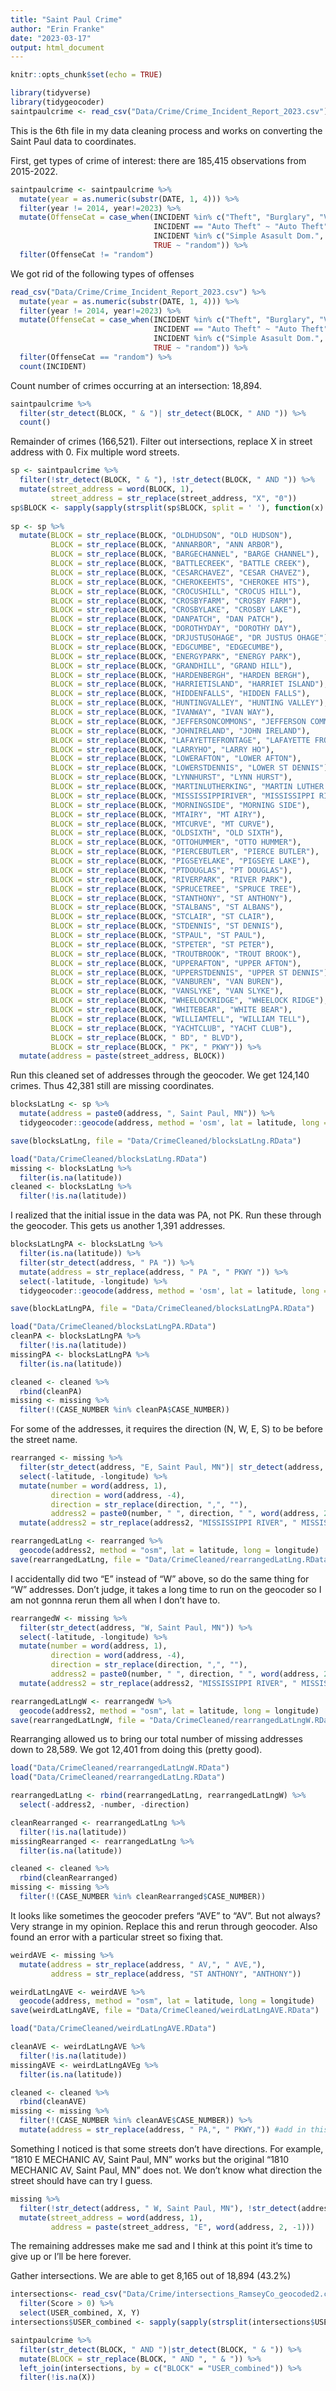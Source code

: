 ```yaml
---
title: "Saint Paul Crime"
author: "Erin Franke"
date: "2023-03-17"
output: html_document
---
```


```r
knitr::opts_chunk$set(echo = TRUE)
```

```r
library(tidyverse)
library(tidygeocoder)
saintpaulcrime <- read_csv("Data/Crime/Crime_Incident_Report_2023.csv")
```

This is the 6th file in my data cleaning process and works on converting the Saint Paul data to coordinates. 

First, get types of crime of interest: there are 185,415 observations from 2015-2022.

```r
saintpaulcrime <- saintpaulcrime %>%
  mutate(year = as.numeric(substr(DATE, 1, 4))) %>%
  filter(year != 2014, year!=2023) %>%
  mutate(OffenseCat = case_when(INCIDENT %in% c("Theft", "Burglary", "Vandalism", "Narcotics", "Criminal Damage", "Graffiti", "THEFT") ~ "Theft", 
                                INCIDENT == "Auto Theft" ~ "Auto Theft",
                                INCIDENT %in% c("Simple Asasult Dom.", "Robbery", "Agg. Assault", "Agg. Assault Dom.", "Rape", "Arson", "Simple Assault Dom.", "Simple Assault Dom", "Homicide", "Agg. Assault Dom") ~ "Violent", 
                                TRUE ~ "random")) %>%
  filter(OffenseCat != "random")
```

We got rid of the following types of offenses

```r
read_csv("Data/Crime/Crime_Incident_Report_2023.csv") %>%
  mutate(year = as.numeric(substr(DATE, 1, 4))) %>%
  filter(year != 2014, year!=2023) %>%
  mutate(OffenseCat = case_when(INCIDENT %in% c("Theft", "Burglary", "Vandalism", "Narcotics", "Criminal Damage", "Graffiti", "THEFT") ~ "Theft", 
                                INCIDENT == "Auto Theft" ~ "Auto Theft",
                                INCIDENT %in% c("Simple Asasult Dom.", "Robbery", "Agg. Assault", "Agg. Assault Dom.", "Rape", "Arson", "Simple Assault Dom.", "Simple Assault Dom", "Homicide", "Agg. Assault Dom") ~ "Violent", 
                                TRUE ~ "random")) %>%
  filter(OffenseCat == "random") %>%
  count(INCIDENT)
```

Count number of crimes occurring at an intersection: 18,894.

```r
saintpaulcrime %>%
  filter(str_detect(BLOCK, " & ")| str_detect(BLOCK, " AND ")) %>%
  count()
```

Remainder of crimes (166,521). Filter out intersections, replace X in street address with 0. Fix multiple word streets. 

```r
sp <- saintpaulcrime %>%
  filter(!str_detect(BLOCK, " & "), !str_detect(BLOCK, " AND ")) %>%
  mutate(street_address = word(BLOCK, 1),
         street_address = str_replace(street_address, "X", "0"))
sp$BLOCK <- sapply(sapply(strsplit(sp$BLOCK, split = ' '), function(x) x[2:length(x)]), paste, collapse = ' ')
  
sp <- sp %>%
  mutate(BLOCK = str_replace(BLOCK, "OLDHUDSON", "OLD HUDSON"), 
         BLOCK = str_replace(BLOCK, "ANNARBOR", "ANN ARBOR"), 
         BLOCK = str_replace(BLOCK, "BARGECHANNEL", "BARGE CHANNEL"), 
         BLOCK = str_replace(BLOCK, "BATTLECREEK", "BATTLE CREEK"), 
         BLOCK = str_replace(BLOCK, "CESARCHAVEZ", "CESAR CHAVEZ"), 
         BLOCK = str_replace(BLOCK, "CHEROKEEHTS", "CHEROKEE HTS"), 
         BLOCK = str_replace(BLOCK, "CROCUSHILL", "CROCUS HILL"), 
         BLOCK = str_replace(BLOCK, "CROSBYFARM", "CROSBY FARM"), 
         BLOCK = str_replace(BLOCK, "CROSBYLAKE", "CROSBY LAKE"),
         BLOCK = str_replace(BLOCK, "DANPATCH", "DAN PATCH"), 
         BLOCK = str_replace(BLOCK, "DOROTHYDAY", "DOROTHY DAY"),
         BLOCK = str_replace(BLOCK, "DRJUSTUSOHAGE", "DR JUSTUS OHAGE"), 
         BLOCK = str_replace(BLOCK, "EDGCUMBE", "EDGECUMBE"), 
         BLOCK = str_replace(BLOCK, "ENERGYPARK", "ENERGY PARK"), 
         BLOCK = str_replace(BLOCK, "GRANDHILL", "GRAND HILL"), 
         BLOCK = str_replace(BLOCK, "HARDENBERGH", "HARDEN BERGH"), 
         BLOCK = str_replace(BLOCK, "HARRIETISLAND", "HARRIET ISLAND"), 
         BLOCK = str_replace(BLOCK, "HIDDENFALLS", "HIDDEN FALLS"), 
         BLOCK = str_replace(BLOCK, "HUNTINGVALLEY", "HUNTING VALLEY"), 
         BLOCK = str_replace(BLOCK, "IVANWAY", "IVAN WAY"),
         BLOCK = str_replace(BLOCK, "JEFFERSONCOMMONS", "JEFFERSON COMMONS"), 
         BLOCK = str_replace(BLOCK, "JOHNIRELAND", "JOHN IRELAND"), 
         BLOCK = str_replace(BLOCK, "LAFAYETTEFRONTAGE", "LAFAYETTE FRONTAGE"), 
         BLOCK = str_replace(BLOCK, "LARRYHO", "LARRY HO"), 
         BLOCK = str_replace(BLOCK, "LOWERAFTON", "LOWER AFTON"), 
         BLOCK = str_replace(BLOCK, "LOWERSTDENNIS", "LOWER ST DENNIS"), 
         BLOCK = str_replace(BLOCK, "LYNNHURST", "LYNN HURST"), 
         BLOCK = str_replace(BLOCK, "MARTINLUTHERKING", "MARTIN LUTHER KING"), 
         BLOCK = str_replace(BLOCK, "MISSISSIPPIRIVER", "MISSISSIPPI RIVER"), 
         BLOCK = str_replace(BLOCK, "MORNINGSIDE", "MORNING SIDE"), 
         BLOCK = str_replace(BLOCK, "MTAIRY", "MT AIRY"), 
         BLOCK = str_replace(BLOCK, "MTCURVE", "MT CURVE"), 
         BLOCK = str_replace(BLOCK, "OLDSIXTH", "OLD SIXTH"), 
         BLOCK = str_replace(BLOCK, "OTTOHUMMER", "OTTO HUMMER"), 
         BLOCK = str_replace(BLOCK, "PIERCEBUTLER", "PIERCE BUTLER"),
         BLOCK = str_replace(BLOCK, "PIGSEYELAKE", "PIGSEYE LAKE"), 
         BLOCK = str_replace(BLOCK, "PTDOUGLAS", "PT DOUGLAS"), 
         BLOCK = str_replace(BLOCK, "RIVERPARK", "RIVER PARK"), 
         BLOCK = str_replace(BLOCK, "SPRUCETREE", "SPRUCE TREE"), 
         BLOCK = str_replace(BLOCK, "STANTHONY", "ST ANTHONY"), 
         BLOCK = str_replace(BLOCK, "STALBANS", "ST ALBANS"), 
         BLOCK = str_replace(BLOCK, "STCLAIR", "ST CLAIR"), 
         BLOCK = str_replace(BLOCK, "STDENNIS", "ST DENNIS"), 
         BLOCK = str_replace(BLOCK, "STPAUL", "ST PAUL"), 
         BLOCK = str_replace(BLOCK, "STPETER", "ST PETER"), 
         BLOCK = str_replace(BLOCK, "TROUTBROOK", "TROUT BROOK"), 
         BLOCK = str_replace(BLOCK, "UPPERAFTON", "UPPER AFTON"), 
         BLOCK = str_replace(BLOCK, "UPPERSTDENNIS", "UPPER ST DENNIS"), 
         BLOCK = str_replace(BLOCK, "VANBUREN", "VAN BUREN"),
         BLOCK = str_replace(BLOCK, "VANSLYKE", "VAN SLYKE"), 
         BLOCK = str_replace(BLOCK, "WHEELOCKRIDGE", "WHEELOCK RIDGE"), 
         BLOCK = str_replace(BLOCK, "WHITEBEAR", "WHITE BEAR"), 
         BLOCK = str_replace(BLOCK, "WILLIAMTELL", "WILLIAM TELL"), 
         BLOCK = str_replace(BLOCK, "YACHTCLUB", "YACHT CLUB"), 
         BLOCK = str_replace(BLOCK, " BD", " BLVD"),
         BLOCK = str_replace(BLOCK, " PK", " PKWY")) %>%
  mutate(address = paste(street_address, BLOCK))
```

Run this cleaned set of addresses through the geocoder. We get 124,140 crimes. Thus 42,381 still are missing coordinates. 

```r
blocksLatLng <- sp %>%
  mutate(address = paste0(address, ", Saint Paul, MN")) %>%
  tidygeocoder::geocode(address, method = 'osm', lat = latitude, long = longitude)

save(blocksLatLng, file = "Data/CrimeCleaned/blocksLatLng.RData")
```

```r
load("Data/CrimeCleaned/blocksLatLng.RData")
missing <- blocksLatLng %>%
  filter(is.na(latitude))
cleaned <- blocksLatLng %>%
  filter(!is.na(latitude))
```

I realized that the initial issue in the data was PA, not PK. Run these through the geocoder. This gets us another 1,391 addresses.

```r
blocksLatLngPA <- blocksLatLng %>%
  filter(is.na(latitude)) %>%
  filter(str_detect(address, " PA ")) %>%
  mutate(address = str_replace(address, " PA ", " PKWY ")) %>%
  select(-latitude, -longitude) %>%
  tidygeocoder::geocode(address, method = 'osm', lat = latitude, long = longitude)

save(blockLatLngPA, file = "Data/CrimeCleaned/blocksLatLngPA.RData")
```

```r
load("Data/CrimeCleaned/blocksLatLngPA.RData")
cleanPA <- blocksLatLngPA %>%
  filter(!is.na(latitude))
missingPA <- blocksLatLngPA %>%
  filter(is.na(latitude))

cleaned <- cleaned %>%
  rbind(cleanPA)
missing <- missing %>%
  filter(!(CASE_NUMBER %in% cleanPA$CASE_NUMBER))
```

For some of the addresses, it requires the direction (N, W, E, S) to be before the street name. 

```r
rearranged <- missing %>%
  filter(str_detect(address, "E, Saint Paul, MN")| str_detect(address, "E, Saint Paul, MN")| str_detect(address, "N, Saint Paul, MN")| str_detect(address, "S, Saint Paul, MN")) %>%
  select(-latitude, -longitude) %>%
  mutate(number = word(address, 1), 
         direction = word(address, -4),
         direction = str_replace(direction, ",", ""), 
         address2 = paste0(number, " ", direction, " ", word(address, 2, 3), ", ", "Saint Paul, MN")) %>%
  mutate(address2 = str_replace(address2, "MISSISSIPPI RIVER", " MISSISSIPPI RIVER BLVD"))

rearrangedLatLng <- rearranged %>%
  geocode(address2, method = "osm", lat = latitude, long = longitude)
save(rearrangedLatLng, file = "Data/CrimeCleaned/rearrangedLatLng.RData")
```

I accidentally did two "E" instead of "W" above, so do the same thing for "W" addresses. Don't judge, it takes a long time to run on the geocoder so I am not gonnna rerun them all when I don't have to.

```r
rearrangedW <- missing %>%
  filter(str_detect(address, "W, Saint Paul, MN")) %>%
  select(-latitude, -longitude) %>%
  mutate(number = word(address, 1), 
         direction = word(address, -4),
         direction = str_replace(direction, ",", ""), 
         address2 = paste0(number, " ", direction, " ", word(address, 2, 3), ", ", "Saint Paul, MN")) %>%
  mutate(address2 = str_replace(address2, "MISSISSIPPI RIVER", " MISSISSIPPI RIVER BLVD"))

rearrangedLatLngW <- rearrangedW %>%
  geocode(address2, method = "osm", lat = latitude, long = longitude)
save(rearrangedLatLngW, file = "Data/CrimeCleaned/rearrangedLatLngW.RData")
```

Rearranging allowed us to bring our total number of missing addresses down to 28,589. We got 12,401 from doing this (pretty good).

```r
load("Data/CrimeCleaned/rearrangedLatLngW.RData")
load("Data/CrimeCleaned/rearrangedLatLng.RData")

rearrangedLatLng <- rbind(rearrangedLatLng, rearrangedLatLngW) %>%
  select(-address2, -number, -direction)

cleanRearranged <- rearrangedLatLng %>%
  filter(!is.na(latitude))
missingRearranged <- rearrangedLatLng %>%
  filter(is.na(latitude))

cleaned <- cleaned %>%
  rbind(cleanRearranged)
missing <- missing %>%
  filter(!(CASE_NUMBER %in% cleanRearranged$CASE_NUMBER))
```

It looks like sometimes the geocoder prefers "AVE" to "AV". But not always? Very strange in my opinion. Replace this and rerun through geocoder. Also found an error with a particular street so fixing that. 

```r
weirdAVE <- missing %>%
  mutate(address = str_replace(address, " AV,", " AVE,"), 
         address = str_replace(address, "ST ANTHONY", "ANTHONY"))

weirdLatLngAVE <- weirdAVE %>%
  geocode(address, method = "osm", lat = latitude, long = longitude)
save(weirdLatLngAVE, file = "Data/CrimeCleaned/weirdLatLngAVE.RData")
```

```r
load("Data/CrimeCleaned/weirdLatLngAVE.RData")

cleanAVE <- weirdLatLngAVE %>%
  filter(!is.na(latitude))
missingAVE <- weirdLatLngAVEg %>%
  filter(is.na(latitude))

cleaned <- cleaned %>%
  rbind(cleanAVE)
missing <- missing %>%
  filter(!(CASE_NUMBER %in% cleanAVE$CASE_NUMBER)) %>%
  mutate(address = str_replace(address, " PA,", " PKWY,")) #add in this
```

Something I noticed is that some streets don't have directions. For example, "1810 E MECHANIC AV, Saint Paul, MN" works but the original "1810 MECHANIC AV, Saint Paul, MN" does not. We don't know what direction the street should have can try I guess. 

```r
missing %>%
  filter(!str_detect(address, " W, Saint Paul, MN"), !str_detect(address, " E, Saint Paul, MN"), !str_detect(address, " N, Saint Paul, MN"), !str_detect(address, " S, Saint Paul, MN")) %>%
  mutate(street_address = word(address, 1), 
         address = paste(street_address, "E", word(address, 2, -1)))
```

The remaining addresses make me sad and I think at this point it's time to give up or I'll be here forever.

Gather intersections. We are able to get 8,165 out of 18,894 (43.2%)

```r
intersections<- read_csv("Data/Crime/intersections_RamseyCo_geocoded2.csv") %>%
  filter(Score > 0) %>%
  select(USER_combined, X, Y)
intersections$USER_combined <- sapply(sapply(strsplit(intersections$USER_combined, split = ' '), function(x) x[1:length(x)-1]), paste, collapse = ' ')

saintpaulcrime %>%
  filter(str_detect(BLOCK, " AND ")|str_detect(BLOCK, " & ")) %>%
  mutate(BLOCK = str_replace(BLOCK, " AND ", " & ")) %>%
  left_join(intersections, by = c("BLOCK" = "USER_combined")) %>%
  filter(!is.na(X))
```



